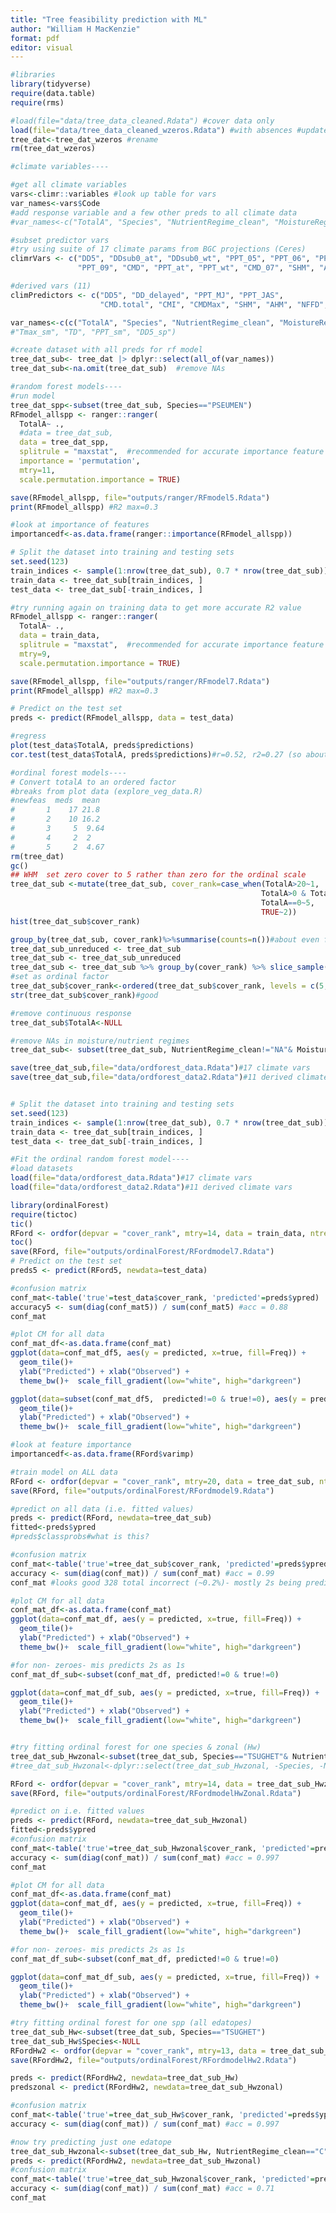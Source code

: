 ```yaml
---
title: "Tree feasibility prediction with ML"
author: "William H MacKenzie"
format: pdf
editor: visual
---
```


```r
#libraries 
library(tidyverse)
require(data.table)
require(rms)

```


```r
#load(file="data/tree_data_cleaned.Rdata") #cover data only 
load(file="data/tree_data_cleaned_wzeros.Rdata") #with absences #update to OS path #13
tree_dat<-tree_dat_wzeros #rename
rm(tree_dat_wzeros)

#climate variables----

#get all climate variables 
vars<-climr::variables #look up table for vars 
var_names<-vars$Code
#add response variable and a few other preds to all climate data 
#var_names<-c("TotalA", "Species", "NutrientRegime_clean", "MoistureRegime_clean", "SlopeGradient", "Aspect", "year", "bgc" , "Elevation" ,var_names)

#subset predictor vars
#try using suite of 17 climate params from BGC projections (Ceres)
climrVars <- c("DD5", "DDsub0_at", "DDsub0_wt", "PPT_05", "PPT_06", "PPT_07", "PPT_08",
               "PPT_09", "CMD", "PPT_at", "PPT_wt", "CMD_07", "SHM", "AHM", "NFFD", "PAS", "CMI")

#derived vars (11)
climPredictors <- c("DD5", "DD_delayed", "PPT_MJ", "PPT_JAS", 
                    "CMD.total", "CMI", "CMDMax", "SHM", "AHM", "NFFD", "PAS")

var_names<-c(c("TotalA", "Species", "NutrientRegime_clean", "MoistureRegime_clean", "Species") , climPredictors)
#"Tmax_sm", "TD", "PPT_sm", "DD5_sp") 

#create dataset with all preds for rf model 
tree_dat_sub<- tree_dat |> dplyr::select(all_of(var_names))
tree_dat_sub<-na.omit(tree_dat_sub)  #remove NAs
```


```r
#random forest models----
#run model
tree_dat_spp<-subset(tree_dat_sub, Species=="PSEUMEN")
RFmodel_allspp <- ranger::ranger(
  TotalA~ .,
  #data = tree_dat_sub,
  data = tree_dat_spp,
  splitrule = "maxstat",  #recommended for accurate importance feature ranking
  importance = 'permutation',
  mtry=11, 
  scale.permutation.importance = TRUE)

save(RFmodel_allspp, file="outputs/ranger/RFmodel5.Rdata")
print(RFmodel_allspp) #R2 max=0.3

#look at importance of features
importancedf<-as.data.frame(ranger::importance(RFmodel_allspp))

# Split the dataset into training and testing sets
set.seed(123) 
train_indices <- sample(1:nrow(tree_dat_sub), 0.7 * nrow(tree_dat_sub)) # 70% of the data for training
train_data <- tree_dat_sub[train_indices, ]
test_data <- tree_dat_sub[-train_indices, ]

#try running again on training data to get more accurate R2 value
RFmodel_allspp <- ranger::ranger(
  TotalA~ .,
  data = train_data,
  splitrule = "maxstat",  #recommended for accurate importance feature ranking
  mtry=9, 
  scale.permutation.importance = TRUE)

save(RFmodel_allspp, file="outputs/ranger/RFmodel7.Rdata")
print(RFmodel_allspp) #R2 max=0.3

# Predict on the test set
preds <- predict(RFmodel_allspp, data = test_data)

#regress
plot(test_data$TotalA, preds$predictions)
cor.test(test_data$TotalA, preds$predictions)#r=0.52, r2=0.27 (so about the same as OOB)
```


```r
#ordinal forest models----
# Convert totalA to an ordered factor
#breaks from plot data (explore_veg_data.R)
#newfeas  meds  mean
#       1    17 21.8 
#       2    10 16.2 
#       3     5  9.64
#       4     2  2   
#       5     2  4.67
rm(tree_dat)
gc()
## WHM  set zero cover to 5 rather than zero for the ordinal scale
tree_dat_sub <-mutate(tree_dat_sub, cover_rank=case_when(TotalA>20~1, 
                                                        TotalA>0 & TotalA<7.5~3,
                                                        TotalA==0~5, 
                                                        TRUE~2))
hist(tree_dat_sub$cover_rank)

group_by(tree_dat_sub, cover_rank)%>%summarise(counts=n())#about even for 1, 2,3
tree_dat_sub_unreduced <- tree_dat_sub 
tree_dat_sub <- tree_dat_sub_unreduced
tree_dat_sub <- tree_dat_sub %>% group_by(cover_rank) %>% slice_sample(n=9133)##  reduce 5 category to the n=the max number of 1,2,3s
#set as ordinal factor
tree_dat_sub$cover_rank<-ordered(tree_dat_sub$cover_rank, levels = c(5, 3, 2, 1))
str(tree_dat_sub$cover_rank)#good 

#remove continuous response
tree_dat_sub$TotalA<-NULL

#remove NAs in moisture/nutrient regimes 
tree_dat_sub<- subset(tree_dat_sub, NutrientRegime_clean!="NA"& MoistureRegime_clean!="NA")

save(tree_dat_sub,file="data/ordforest_data.Rdata")#17 climate vars
save(tree_dat_sub,file="data/ordforest_data2.Rdata")#11 derived climate vars 


# Split the dataset into training and testing sets
set.seed(123) 
train_indices <- sample(1:nrow(tree_dat_sub), 0.7 * nrow(tree_dat_sub)) # 70% of the data for training
train_data <- tree_dat_sub[train_indices, ]
test_data <- tree_dat_sub[-train_indices, ]

#Fit the ordinal random forest model----
#load datasets
load(file="data/ordforest_data.Rdata")#17 climate vars
load(file="data/ordforest_data2.Rdata")#11 derived climate vars 

library(ordinalForest)
require(tictoc)
tic()
RFord <- ordfor(depvar = "cover_rank", mtry=14, data = train_data, ntreefinal = 100)  
toc()
save(RFord, file="outputs/ordinalForest/RFordmodel7.Rdata")
# Predict on the test set
preds5 <- predict(RFord5, newdata=test_data)

#confusion matrix 
conf_mat<-table('true'=test_data$cover_rank, 'predicted'=preds$ypred) 
accuracy5 <- sum(diag(conf_mat5)) / sum(conf_mat5) #acc = 0.88
conf_mat

#plot CM for all data
conf_mat_df<-as.data.frame(conf_mat)
ggplot(data=conf_mat_df5, aes(y = predicted, x=true, fill=Freq)) + 
  geom_tile()+ 
  ylab("Predicted") + xlab("Observed") +
  theme_bw()+  scale_fill_gradient(low="white", high="darkgreen")

ggplot(data=subset(conf_mat_df5,  predicted!=0 & true!=0), aes(y = predicted, x=true, fill=Freq)) + 
  geom_tile()+ 
  ylab("Predicted") + xlab("Observed") +
  theme_bw()+  scale_fill_gradient(low="white", high="darkgreen")

#look at feature importance 
importancedf<-as.data.frame(RFord$varimp)

#train model on ALL data 
RFord <- ordfor(depvar = "cover_rank", mtry=20, data = tree_dat_sub, ntreefinal = 1000)  
save(RFord, file="outputs/ordinalForest/RFordmodel9.Rdata")

#predict on all data (i.e. fitted values)
preds <- predict(RFord, newdata=tree_dat_sub)
fitted<-preds$ypred
#preds$classprobs#what is this?

#confusion matrix 
conf_mat<-table('true'=tree_dat_sub$cover_rank, 'predicted'=preds$ypred) 
accuracy <- sum(diag(conf_mat)) / sum(conf_mat) #acc = 0.99
conf_mat #looks good 328 total incorrect (~0.2%)- mostly 2s being predicted as 1s or 3s

#plot CM for all data
conf_mat_df<-as.data.frame(conf_mat)
ggplot(data=conf_mat_df, aes(y = predicted, x=true, fill=Freq)) + 
  geom_tile()+ 
  ylab("Predicted") + xlab("Observed") +
  theme_bw()+  scale_fill_gradient(low="white", high="darkgreen")

#for non- zeroes- mis predicts 2s as 1s
conf_mat_df_sub<-subset(conf_mat_df, predicted!=0 & true!=0)

ggplot(data=conf_mat_df_sub, aes(y = predicted, x=true, fill=Freq)) + 
  geom_tile()+ 
  ylab("Predicted") + xlab("Observed") +
  theme_bw()+  scale_fill_gradient(low="white", high="darkgreen")


#try fitting ordinal forest for one species & zonal (Hw)
tree_dat_sub_Hwzonal<-subset(tree_dat_sub, Species=="TSUGHET"& NutrientRegime_clean=="C")%>%subset(MoistureRegime_clean=="4"|MoistureRegime_clean=="3")
#tree_dat_sub_Hwzonal<-dplyr::select(tree_dat_sub_Hwzonal, -Species, -NutrientRegime_clean, -MoistureRegime_clean) #remove categorical vars

RFord <- ordfor(depvar = "cover_rank", mtry=14, data = tree_dat_sub_Hwzonal, ntreefinal = 1000)  
save(RFord, file="outputs/ordinalForest/RFordmodelHwZonal.Rdata")

#predict on i.e. fitted values
preds <- predict(RFord, newdata=tree_dat_sub_Hwzonal)
fitted<-preds$ypred
#confusion matrix 
conf_mat<-table('true'=tree_dat_sub_Hwzonal$cover_rank, 'predicted'=preds$ypred) 
accuracy <- sum(diag(conf_mat)) / sum(conf_mat) #acc = 0.997
conf_mat 

#plot CM for all data
conf_mat_df<-as.data.frame(conf_mat)
ggplot(data=conf_mat_df, aes(y = predicted, x=true, fill=Freq)) + 
  geom_tile()+ 
  ylab("Predicted") + xlab("Observed") +
  theme_bw()+  scale_fill_gradient(low="white", high="darkgreen")

#for non- zeroes- mis predicts 2s as 1s
conf_mat_df_sub<-subset(conf_mat_df, predicted!=0 & true!=0)

ggplot(data=conf_mat_df_sub, aes(y = predicted, x=true, fill=Freq)) + 
  geom_tile()+ 
  ylab("Predicted") + xlab("Observed") +
  theme_bw()+  scale_fill_gradient(low="white", high="darkgreen")

#try fitting ordinal forest for one spp (all edatopes)
tree_dat_sub_Hw<-subset(tree_dat_sub, Species=="TSUGHET")
tree_dat_sub_Hw$Species<-NULL
RFordHw2 <- ordfor(depvar = "cover_rank", mtry=13, data = tree_dat_sub_Hw, ntreefinal = 1000)  
save(RFordHw2, file="outputs/ordinalForest/RFordmodelHw2.Rdata")

preds <- predict(RFordHw2, newdata=tree_dat_sub_Hw)
predszonal <- predict(RFordHw2, newdata=tree_dat_sub_Hwzonal)

#confusion matrix 
conf_mat<-table('true'=tree_dat_sub_Hw$cover_rank, 'predicted'=preds$ypred) 
accuracy <- sum(diag(conf_mat)) / sum(conf_mat) #acc = 0.997

#now try predicting just one edatope
tree_dat_sub_Hwzonal<-subset(tree_dat_sub_Hw, NutrientRegime_clean=="C")%>%subset(MoistureRegime_clean=="4"|MoistureRegime_clean=="3")
preds <- predict(RFordHw2, newdata=tree_dat_sub_Hwzonal)
#confusion matrix 
conf_mat<-table('true'=tree_dat_sub_Hwzonal$cover_rank, 'predicted'=predszonal$ypred) 
accuracy <- sum(diag(conf_mat)) / sum(conf_mat) #acc = 0.71
conf_mat

```

